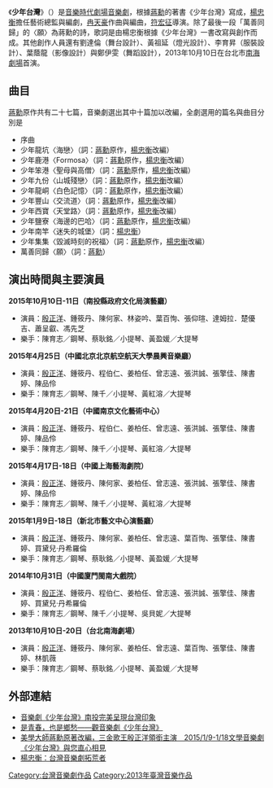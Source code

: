 {{unreferenced|time=2015-10-13T13:29:59+00:00}}
{{otheruses|subject=音樂劇|other=陳水扁競選歌曲《少年台灣》
|歡喜看未來}}
《'''少年台灣'''》（{{lang-en|Taiwan as a Young Man}}）是[[音樂時代劇場|音樂時代劇場]][[音樂劇|音樂劇]]，根據[[蔣勳|蔣勳]]的著書《少年台灣》寫成，[[楊忠衡|楊忠衡]]擔任藝術總監與編劇，[[冉天豪|冉天豪]]作曲與編曲，[[符宏征|符宏征]]導演。除了最後一段「萬善同歸」的〈願〉為蔣勳的詩，歌詞是由楊忠衡根據《少年台灣》一書改寫與創作而成。其他創作人員還有劉達倫（舞台設計）、黃祖延（燈光設計）、李育昇（服裝設計）、葉蔭龍（影像設計）與鄭伊雯（舞蹈設計），2013年10月10日在台北市[[南海劇場|南海劇場]]首演。

==曲目==

[[蔣勳|蔣勳]]原作共有二十七篇，音樂劇選出其中十篇加以改編，全劇選用的篇名與曲目分別是

*序曲
*少年龍坑〈海戀〉（詞：[[蔣勳|蔣勳]]原作，[[楊忠衡|楊忠衡]]改編）
*少年鹿港〈Formosa〉（詞：[[蔣勳|蔣勳]]原作，[[楊忠衡|楊忠衡]]改編）
*少年笨港〈聖母與高僧〉（詞：[[蔣勳|蔣勳]]原作，[[楊忠衡|楊忠衡]]改編）
*少年九份〈山城殘戀〉（詞：[[蔣勳|蔣勳]]原作，[[楊忠衡|楊忠衡]]改編）
*少年龍峒〈白色記憶〉（詞：[[蔣勳|蔣勳]]原作，[[楊忠衡|楊忠衡]]改編）
*少年豐山〈交流道〉（詞：[[蔣勳|蔣勳]]原作，[[楊忠衡|楊忠衡]]改編）
*少年西寶〈天堂路〉（詞：[[蔣勳|蔣勳]]原作，[[楊忠衡|楊忠衡]]改編）
*少年鹽寮〈海邊的巴哈〉（詞：[[蔣勳|蔣勳]]原作，[[楊忠衡|楊忠衡]]改編）
*少年南竿〈迷失的城堡〉（詞：[[楊忠衡|楊忠衡]]）
*少年集集〈毀滅時刻的祝福〉（詞：[[蔣勳|蔣勳]]原作，[[楊忠衡|楊忠衡]]改編）
*萬善同歸〈願〉（詞：[[蔣勳|蔣勳]]）

==演出時間與主要演員==

'''2015年10月10日-11日（南投縣政府文化局演藝廳）'''
*演員：[[殷正洋|殷正洋]]、鍾筱丹、陳何家、林姿吟、葉百恂、張仰瑄、達姆拉．楚優吉、蕭呈叡、馮先芝
*樂手：陳育志／鋼琴、蔡耿銘／小提琴、黃盈媛／大提琴

'''2015年4月25日（中國北京北京航空航天大學晨興音樂廳）'''
*演員：[[殷正洋|殷正洋]]、鍾筱丹、程伯仁、姜柏任、曾志遠、張洪誠、張擎佳、陳書婷、陳品伶
*樂手：陳育志／鋼琴、陳千／小提琴、黃紅溶／大提琴

'''2015年4月20日-21日（中國南京文化藝術中心）'''
*演員：[[殷正洋|殷正洋]]、鍾筱丹、程伯仁、姜柏任、曾志遠、張洪誠、張擎佳、陳書婷、陳品伶
*樂手：陳育志／鋼琴、陳千／小提琴、黃紅溶／大提琴

'''2015年4月17日-18日（中國上海藝海劇院）'''
*演員：[[殷正洋|殷正洋]]、鍾筱丹、陳何家、姜柏任、曾志遠、張洪誠、張擎佳、陳書婷、陳品伶
*樂手：陳育志／鋼琴、陳千／小提琴、黃紅溶／大提琴

'''2015年1月9日-18日（新北市藝文中心演藝廳）'''
*演員：[[殷正洋|殷正洋]]、鍾筱丹、陳何家、姜柏任、曾志遠、葉百恂、張擎佳、陳書婷、買黛兒‧丹希羅倫
*樂手：陳育志／鋼琴、蔡耿銘／小提琴、黃盈媛／大提琴

'''2014年10月31日（中國廈門閩南大戲院）'''
*演員：[[殷正洋|殷正洋]]、鍾筱丹、程伯仁、姜柏任、曾志遠、張洪誠、張擎佳、陳書婷、買黛兒‧丹希羅倫
*樂手：陳育志／鋼琴、陳千／小提琴、吳貝妮／大提琴

'''2013年10月10日-20日（台北南海劇場）'''
*演員：[[殷正洋|殷正洋]]、鍾筱丹、陳何家、姜柏任、曾志遠、葉百恂、張擎佳、陳書婷、林凱薇
*樂手：陳育志／鋼琴、蔡耿銘／小提琴、黃盈媛／大提琴

==外部連結==
*[https://web.archive.org/web/20160304091357/http://www.cdnews.com.tw/cdnews_site/docDetail.jsp?coluid=121&docid=103407752 音樂劇《少年台灣》南投完美呈現台灣印象]
*[http://blog.sina.com.cn/s/blog_13b61b53a0102vgsw.html 是青春，也是鄉愁——觀音樂劇《少年台灣》] {{Wayback|url=http://blog.sina.com.cn/s/blog_13b61b53a0102vgsw.html |date=20160304112714 }}
*[http://www.cna.com.tw/postwrite/Detail/161689.aspx 美學大師蔣勳原著改編，三金歌王殷正洋領銜主演　2015/1/9-1/18文學音樂劇《少年台灣》與您直心相見] {{Wayback|url=http://www.cna.com.tw/postwrite/Detail/161689.aspx |date=20160304210439 }}
*[http://news.sina.com.cn/c/2014-10-13/074430980031.shtml 楊忠衡：台灣音樂劇拓荒者] {{Wayback|url=http://news.sina.com.cn/c/2014-10-13/074430980031.shtml |date=20160304102817 }}

[[Category:台灣音樂劇作品|Category:台灣音樂劇作品]]
[[Category:2013年臺灣音樂作品|Category:2013年臺灣音樂作品]]